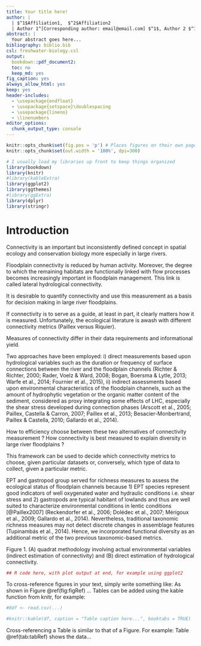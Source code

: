```yaml
---
title: Your title here!
author: |
  | $^1$Affiliation1,  $^2$Affiliation2
  | Author 1^[Corresponding author: email@email.com] $^1$, Author 2 $^1$, Author 3 $^2$
abstract: |
  Your abstract goes here...
bibliography: biblio.bib
csl: freshwater-biology.csl
output:
  bookdown::pdf_document2:
  toc: no
  keep_md: yes
fig_caption: yes
always_allow_html: yes
keep: yes
header-includes:
  - \usepackage{endfloat}    
  - \usepackage{setspace}\doublespacing
  - \usepackage{lineno}
  - \linenumbers
editor_options: 
  chunk_output_type: console
---
```



```r
knitr::opts_chunk$set(fig.pos = 'p') # Places figures on their own pages
knitr::opts_chunk$set(out.width = '100%', dpi=300)

# I usually load my libraries up front to keep things organized
library(bookdown)
library(knitr)
#library(kableExtra)
library(ggplot2)
library(ggthemes)
#library(ggExtra)
library(dplyr)
library(stringr)

```

# Introduction

Connectivity is an important but inconsistently defined concept in spatial ecology and conservation biology more especially in large rivers.

Floodplain connectivity is reduced by human activity. Moreover, the degree to which the remaining habitats are functionally linked with flow processes becomes increasingly important in floodplain management. This link is called lateral hydrological connectivity.

It is desirable to quantify connectivity and use this measurement as a basis for decision making in large river floodplains.

If connectivity is to serve as a guide, at least in part, it clearly matters how it is measured. Unfortunately, the ecological literature is awash with different connectivity metrics (Paillex versus Riquier).

Measures of connectivity differ in their data requirements and informational yield.

Two approaches have been employed: i) direct measurements based upon hydrological variables such as the duration or frequency of surface connections between the river and the floodplain channels (Richter & Richter, 2000; Rader, Voelz & Ward, 2008; Bogan, Boersma & Lytle, 2013; Warfe et al., 2014; Fournier et al., 2015), ii) indirect assessments based upon environmental characteristics of the floodplain channels, such as the amount of hydrophytic vegetation or the organic matter content of the sediment, considered as proxy integrating some effects of LHC, especially the shear stress developed during connection phases (Arscott et al., 2005; Paillex, Castella & Carron, 2007; Paillex et al., 2013; Besacier-Monbertrand, Paillex & Castella, 2010; Gallardo et al., 2014).


How to efficiency choose between these two alternatives of connectivity measurement ? 
How connectivity is best measured to explain diversity in large river floodplains ?


This framework can be used to decide which connectivity metrics to choose, given particular datasets or, conversely, which type of data to collect, given a particular metric.

EPT and gastropod group served for richness measures to assess the ecological status of floodplain channels because 1) EPT species represent good indicators of well oxygenated water and hydraulic conditions i.e. shear stress and 2) gastropods are typical habitant of lowlands and thus are well suited to characterize environmental conditions in lentic conditions [@Paillex2007] (Reckendorfer et al., 2006; Dolédec et al., 2007; Mérigoux et al., 2009; Gallardo et al., 2014). Nevertheless, traditional taxonomic richness measures may not detect discrete changes in assemblage features (Tupinambás et al., 2014). Hence, we incorporated functional diversity as an additional metric of the two previous taxonomic-based metrics.


Figure 1. (A) quadrat methodology involving actual environmental variables (indirect estimation of connectivity) and (B) direct estimation of hydrological connectivity.



```r
## R code here, with plot output at end, for example using ggplot2

```

To cross-reference figures in your text, simply write something like: As shown in Figure  \@ref(fig:figRef) ...
Tables can be added using the kable function from knitr, for example:
```r

#0df <- read.csv(...)

#knitr::kable(df, caption = "Table caption here...", booktabs = TRUE)
```

Cross-referencing a Table is similar to that of a Figure. For example: Table \@ref(tab:tabRef) shows the data...

